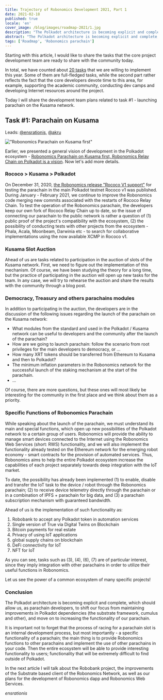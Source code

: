 ```yaml
---
title: Trajectory of Robonomics Development 2021, Part 1
date: 2021-02-18
published: true
locale: 'en'
cover_image: /blog/images/roadmap-2021/1.jpg
description: "The Polkadot architecture is becoming explicit and complete, which should allow us, as parachain developers, to shift our focus from maintaining improvements in Polkadot dependencies (the substrate framework, cumulus and other), and move on to increasing the functionality of our parachain."
abstract: "The Polkadot architecture is becoming explicit and complete, which should allow us, as parachain developers, to shift our focus from maintaining improvements in Polkadot dependencies (the substrate framework, cumulus and other), and move on to increasing the functionality of our parachain."
tags: ['Roadmap', 'Robonomics parachain']
---
```


Starting with this article, I would like to share the tasks that the core project development team are ready to share with the community today.

In total, we have counted about [20 tasks](https://github.com/orgs/airalab/projects/7) that we are willing to implement this year. Some of them are full-fledged tasks, while the second part rather reflects the fact that the core developers devote time to this area, for example, supporting the academic community, conducting dev camps and developing Internet resources around the project.

Today I will share the development team plans related to task #1 - launching parachain on the Kusama network.

## Task #1: Parachain on Kusama
Leads: [@ensrationis](https://scholar.google.com/citations?user=0c53yygAAAAJ&hl=en), [@akru](https://github.com/akru)

!["Robonomics Parachain on Kusama first"](/blog/images/robonomics-parachain-lease-offering/Robonomics_Parachain-web.jpg)

Earlier, we presented a general vision of development in the Polkadot ecosystem - [Robonomics Parachain on Kusama first, Robonomics Relay Chain on Polkadot is a vision](https://robonomics.network/blog/robonomics-parachain-lease-offering/). Now let's add more details.

### Rococo > Kusama > Polkadot 

On December 31, 2020, [the Robonomics release "Rococo V1 support"](https://github.com/airalab/robonomics/releases/tag/v0.22.0) for testing the parachain in the main Polkadot testnet Rococo v1 was published. During January - February 2021, we continue to improve the Robonomics code merging new commits associated with the restarts of Rococo Relay Chain. To test the operation of the Robonomics parachain, the developers keep our own fork of Rococo Relay Chain up to date, so the issue of connecting our parachain to the public network is rather a question of (1) public proof of the project's compatibility with the ecosystem, (2) the possibility of conducting tests with other projects from the ecosystem - Phala, Acala, Moonbeam, Darwinia etc - to search for collaborative implementations using the now available XCMP in Rococo v1.

### Kusama Slot Auction

Ahead of us are tasks related to participation in the auction of slots of the Kusama network. First, we need to figure out the implementation of this mechanism. Of course, we have been studying the theory for a long time, but the practice of participating in the auction will open up new tasks for the team. In any case, we will try to rehearse the auction and share the results with the community through a blog post.

### Democracy, Treasury and others parachains modules

In addition to participating in the auction, the developers are in the discussion of the following issues regarding the launch of the parachain on the Kusama network:

* What modules from the standard and used in the Polkadot / Kusama network can be useful to developers and the community after the launch of the parachain?
* How are we going to launch parachain: follow the scenario from root privileges for the main developers to democracy, or …
* How many XRT tokens should be transferred from Ethereum to Kusama and then to Polkadot?
* The minimum inflation parameters in the Robonomics network for the successful launch of the staking mechanism at the start of the parachain.
* …

Of course, there are more questions, but these ones will most likely be interesting for the community in the first place and we think about them as a priority.

### Specific Functions of Robonomics Parachain

While speaking about the launch of the parachain, we must understand its main and special functions, which open up new possibilities of the Polkadot network to a certain group of users. Robonomics will provide the ability to manage smart devices connected to the Internet using the Robonomics Web Services (short: RWS) functionality, and we will also implement the functionality already tested on the Ethereum network for the emerging robot economy - smart contracts for the provision of automated services. Thus, Robonomics aims to help the entire Polkadot ecosystem increase the capabilities of each project separately towards deep integration with the IoT market.

To date, the possibility has already been implemented (1) to enable, disable and transfer the IoT task to the device / robot through the Robonomics parachain; (2) to receive device telemetry directly through the parachain or in a combination of IPFS + parachain for big data, and (3) a parachain subscription mechanism with guaranteed bandwidth.

Ahead of us is the implementation of such functionality as:
 
1. Robobank to accept any Polkadot token in automation services
2. Single version of True via Digital Twins on Blockchain
3. Bitcoin payments for real estate
4. Privacy of using IoT applications
5. global supply chains on blockchain
6. DeFi connectivity for IoT
7. NFT for IoT

As you can see, tasks such as (3), (4), (6), (7) are of particular interest, since they imply integration with other parachains in order to utilize their useful functions in Robonomics.

Let us see the power of a common ecosystem of many specific projects!

### Conclusion

The Polkadot architecture is becoming explicit and complete, which should allow us, as parachain developers, to shift our focus from maintaining improvements in Polkadot dependencies (the substrate framework, cumulus and other), and move on to increasing the functionality of our parachain.

It is important not to forget that the process of racing for a parachain slot is an internal development process, but most importantly - a specific functionality of a parachain; the main thing is to provide Robonomics functions to other parachains and implement the use of other parachains in your code. Then the entire ecosystem will be able to provide interesting functionality to users; functionality that will be extremely difficult to find outside of Polkadot.

In the next article I will talk about the Robobank project, the improvements of the Substrate based client of the Robonomics Network, as well as our plans for the development of Robonomics dapp and Robonomics Web Services.

*ensrationis*